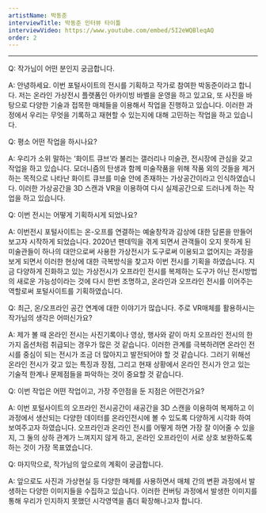 ```yaml
---
artistName: 박동준
interviewTitle: 박동준 인터뷰 타이틀
interviewVideo: https://www.youtube.com/embed/5I2eWQBleqAQ
order: 2
---
```


<InterviewBody artistName={artistName} interviewTitle={interviewTitle} video={interviewVideo} />

---
Q: 작가님이 어떤 분인지 궁금합니다.

A: 안녕하세요. 이번 포털사이트의 전시를 기획하고 작가로 참여한 박동준이라고 합니다. 저는 온라인 가상전시 플랫폼인 아카이빙 바벨을 운영을 하고 있고요, 또 사진을 바탕으로 다양한 기술과 접목한 매체들을 이용해서 작업을 진행하고 있습니다. 이러한 과정에서 우리는 무엇을 기록하고 재현할 수 있는지에 대해 고민하는 작업을 하고 있습니다.

Q: 평소 어떤 작업을 하시나요?

A: 우리가 소위 말하는 ‘화이트 큐브’라 불리는 갤러리나 미술관, 전시장에 관심을 갖고 작업을 하고 있습니다. 모더니즘의 탄생과 함께 미술작품을 위해 작품 외의 것들을 제거하는 목적으로 나타난 화이트 큐브를 미술 안에 존재하는 가상공간이라고 인식하였습니다. 이러한 가상공간을 3D 스캔과 VR을 이용하여 다시 실제공간으로 드러나게 하는 작업을 하고 있습니다.

Q: 이번 전시는 어떻게 기획하시게 되었나요?

A: 이번전시 포털사이트는 온-오프를 연결하는 예술창작과 감상에 대한 담론을 만들어 보고자 시작하게 되었습니다. 2020년 팬데믹을 겪게 되면서 관객들이 오지 못하게 된 미술관들이 하나의 대안으로써 사용한 가상전시가 도구로써 이용되고 없어지는 과정을 보게 되면서 이러한 현상에 대한 극복방식을 찾고자 이번 전시를 기획을 하였습니다. 지금 다양하게 진화하고 있는 가상전시가 오프라인 전시를 복제하는 도구가 아닌 전시방법의 새로운 가능성이라는 것에 다시 한번 조명하고, 온라인과 오프라인 전시를 이어주는 역할로써 포털사이트를 기획하였습니다.

Q: 최근, 온/오프라인 공간 연계에 대한 이야기가 많습니다. 주로 VR매체를 활용하시는 작가님의 생각은 어떠신가요?

A: 제가 볼 때 온라인 전시는 사진기록이나 영상, 행사와 같이 마치 오프라인 전시의 한가지 옵션처럼 취급되는 경우가 많은 것 같습니다. 이러한 관계를 극복하려면 온라인 전시를 중심이 되는 전시가 조금 더 많아지고 발전되어야 할 것 같습니다. 그러기 위해선 온라인 전시가 갖고 있는 특징과 장점, 그리고 현재 상황에서 온라인 전시가 안고 있는 기술적 한계나 문제점들을 파악하는 것이 중요할 것 같습니다.

Q: 이번 작업은 어떤 작업이고, 가장 주안점을 둔 지점은 어떤건가요?

A: 이번 포털사이트의 오프라인 전시공간이 새공간을 3D 스캔을 이용하여 복제하고 이 과정에서 생산되는 다양한 데이터를 온라인전시에 볼 수 있도록 다양하게 시각화 하여 보여주고자 하였습니다. 오프라인과 온라인 전시를 어떻게 하면 가장 잘 이어줄 수 있을지, 그 둘의 상하 관계가 느껴지지 않게 하고, 온라인 오프라인이 서로 상호 보완하도록 하는 것이 가장 목표였습니다.

Q: 마지막으로, 작가님의 앞으로의 계획이 궁금합니다.

A: 앞으로도 사진과 가상현실 등 다양한 매체를 사용하면서 매체 간의 변환 과정에서 발생하는 다양한 이미지들을 수집하고 있습니다. 이러한 컨버팅 과정에서 발생한 이미지를 통해 우리가 인지하지 못했던 시각영역을 좀더 확장해나고자 합니다.
